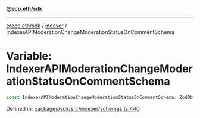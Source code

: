 [**@ecp.eth/sdk**](../../index.mdx)

***

[@ecp.eth/sdk](/sdk-reference/index.mdx) / [indexer](/sdk-reference/indexer/index.mdx) / IndexerAPIModerationChangeModerationStatusOnCommentSchema

# Variable: IndexerAPIModerationChangeModerationStatusOnCommentSchema

```ts
const IndexerAPIModerationChangeModerationStatusOnCommentSchema: ZodObject<IndexerAPIModerationChangeModerationStatusOnCommentSchemaType> = IndexerAPICommentSchema;
```

Defined in: [packages/sdk/src/indexer/schemas.ts:440](https://github.com/ecp-eth/comments-monorepo/blob/main/packages/sdk/src/indexer/schemas.ts#L440)
